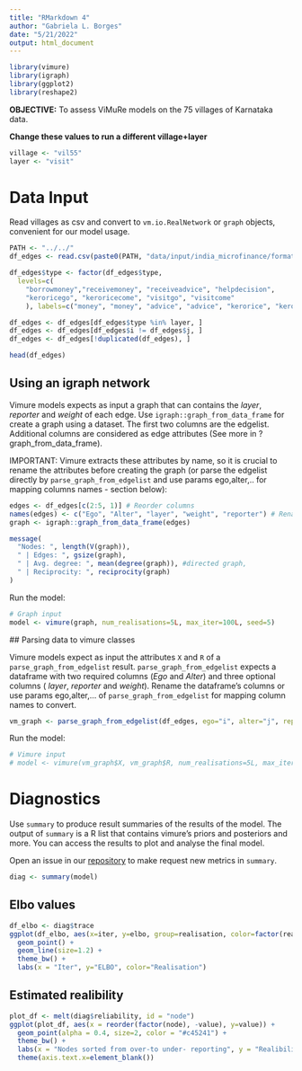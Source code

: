 ```yaml
---
title: "RMarkdown 4"
author: "Gabriela L. Borges"
date: "5/21/2022"
output: html_document
---
```


```r
library(vimure)
library(igraph) 
library(ggplot2)
library(reshape2)
```

**OBJECTIVE:** To assess ViMuRe models on the 75 villages of Karnataka data.

**Change these values to run a different village+layer**
```r
village <- "vil55"
layer <- "visit"
```

# Data Input

Read villages as csv and convert to `vm.io.RealNetwork` or `graph` objects, convenient for our model usage.

```r
PATH <- "../../"
df_edges <- read.csv(paste0(PATH, "data/input/india_microfinance/formatted/", village, "_edges.csv"))

df_edges$type <- factor(df_edges$type, 
  levels=c(
    "borrowmoney","receivemoney", "receiveadvice", "helpdecision",
    "keroricego", "keroricecome", "visitgo", "visitcome"
    ), labels=c("money", "money", "advice", "advice", "kerorice", "kerorice", "visit", "visit"))

df_edges <- df_edges[df_edges$type %in% layer, ]
df_edges <- df_edges[df_edges$i != df_edges$j, ]
df_edges <- df_edges[!duplicated(df_edges), ]

head(df_edges)
```
 
## Using an igraph network

Vimure models expects as input a graph that can contains the _layer_, _reporter_ and _weight_ of each edge. 
Use `igraph::graph_from_data_frame` for create a graph using a dataset. The first two columns are the edgelist. Additional columns are considered as edge attributes (See more in ?graph_from_data_frame).

IMPORTANT: Vimure extracts these attributes by name, so it is crucial to rename the attributes before creating the graph (or parse the edgelist directly by `parse_graph_from_edgelist` and use params ego,alter,.. for mapping columns names - section below):
 
```r
edges <- df_edges[c(2:5, 1)] # Reorder columns
names(edges) <- c("Ego", "Alter", "layer", "weight", "reporter") # Rename
graph <- igraph::graph_from_data_frame(edges)

message(
  "Nodes: ", length(V(graph)),
  " | Edges: ", gsize(graph),
  " | Avg. degree: ", mean(degree(graph)), #directed graph,
  " | Reciprocity: ", reciprocity(graph)
)
```
Run the model:

```r
# Graph input
model <- vimure(graph, num_realisations=5L, max_iter=100L, seed=5)
```


 ## Parsing data to vimure classes
 
Vimure models expect as input the attributes `X` and `R` of a `parse_graph_from_edgelist` result. 
`parse_graph_from_edgelist` expects a dataframe with two required columns (_Ego_ and _Alter_) and three optional columns ( _layer_, _reporter_ and _weight_). Rename the dataframe's columns or use params ego,alter,... of `parse_graph_from_edgelist` for mapping column names to convert.

 
```r
vm_graph <- parse_graph_from_edgelist(df_edges, ego="i", alter="j", reporter="respondent")
```
 
 Run the model:
 
```r
# Vimure input
# model <- vimure(vm_graph$X, vm_graph$R, num_realisations=5L, max_iter=100L)
```
 
 
# Diagnostics

Use `summary` to produce result summaries of the results of the model. The output of `summary` is a R list that contains vimure's priors and posteriors and more. You can access the results to plot and analyse the final model. 

Open an issue in our [repository](https://github.com/latentnetworks/vimure/issues/new) to make request new metrics in `summary`.

```r
diag <- summary(model)
```
## Elbo values

```r
df_elbo <- diag$trace
ggplot(df_elbo, aes(x=iter, y=elbo, group=realisation, color=factor(realisation))) +
  geom_point() +
  geom_line(size=1.2) +
  theme_bw() +
  labs(x = "Iter", y="ELBO", color="Realisation")
```

## Estimated realibility

```r
plot_df <- melt(diag$reliability, id = "node")
ggplot(plot_df, aes(x = reorder(factor(node), -value), y=value)) +
  geom_point(alpha = 0.4, size=2, color = "#c45241") +
  theme_bw() +
  labs(x = "Nodes sorted from over-to under- reporting", y = "Realibility values") +
  theme(axis.text.x=element_blank())
```


